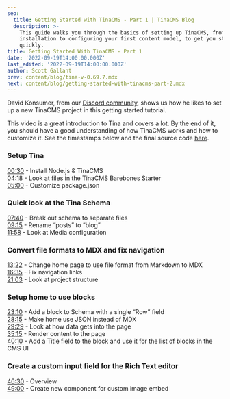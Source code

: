```yaml
---
seo:
  title: Getting Started with TinaCMS - Part 1 | TinaCMS Blog
  description: >-
    This guide walks you through the basics of setting up TinaCMS, from
    installation to configuring your first content model, to get you started
    quickly.
title: Getting Started With TinaCMS - Part 1
date: '2022-09-19T14:00:00.000Z'
last_edited: '2022-09-19T14:00:00.000Z'
author: Scott Gallant
prev: content/blog/tina-v-0.69.7.mdx
next: content/blog/getting-started-with-tinacms-part-2.mdx
---
```


David Konsumer, from our [Discord community](https://discord.com/invite/zumN63Ybpf), shows us how he likes to set up a new TinaCMS project in this getting started tutorial.

<Youtube embedSrc="https://www.youtube.com/embed/3MSbRzhHtX8" />

This video is a great introduction to Tina and covers a lot.  By the end of it, you should have a good understanding of how TinaCMS works and how to customize it.  See the timestamps below and the final source code [here](https://github.com/konsumer/tina-gettingstarted).

### Setup Tina

[00:30](https://www.youtube.com/watch?v=3MSbRzhHtX8\&t=30s) - Install Node.js & TinaCMS\
[04:18](https://www.youtube.com/watch?v=3MSbRzhHtX8\&t=258s) - Look at files in the TinaCMS Barebones Starter\
[05:00](https://www.youtube.com/watch?v=3MSbRzhHtX8\&t=300s) - Customize package.json

### Quick look at the Tina Schema

[07:40](https://www.youtube.com/watch?v=3MSbRzhHtX8\&t=460s) - Break out schema to separate files\
[09:15](https://www.youtube.com/watch?v=3MSbRzhHtX8\&t=555s) - Rename “posts” to “blog”\
[11:58](https://www.youtube.com/watch?v=3MSbRzhHtX8\&t=718s) - Look at Media configuration

### Convert file formats to MDX and fix navigation

[13:22](https://www.youtube.com/watch?v=3MSbRzhHtX8\&t=802s) - Change home page to use file format from  Markdown to MDX\
[16:35](https://www.youtube.com/watch?v=3MSbRzhHtX8\&t=995s) - Fix navigation links\
[21:03](https://www.youtube.com/watch?v=3MSbRzhHtX8\&t=1263s) - Look at project structure

### Setup home to use blocks

[23:10](https://www.youtube.com/watch?v=3MSbRzhHtX8\&t=1390s) - Add a block to Schema with a single “Row” field\
[28:15](https://www.youtube.com/watch?v=3MSbRzhHtX8\&t=1695s) - Make home use JSON instead of MDX\
[29:29](https://www.youtube.com/watch?v=3MSbRzhHtX8\&t=1769s) - Look at how data gets into the page\
[35:15](https://www.youtube.com/watch?v=3MSbRzhHtX8\&t=2115s) - Render content to the page\
[40:10](https://www.youtube.com/watch?v=3MSbRzhHtX8\&t=2410s) - Add a Title field to the block and use it for the list of blocks in the CMS  UI

### Create a custom input field for the Rich Text editor

[46:30](https://www.youtube.com/watch?v=3MSbRzhHtX8\&t=2790s) - Overview\
[49:00](https://www.youtube.com/watch?v=3MSbRzhHtX8\&t=2940s) - Create new component for custom image embed
